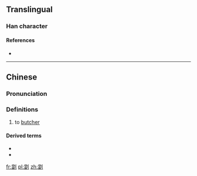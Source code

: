 ==Translingual==

===Han character===
{{Han char|rn=18|rad=刀|as=13|sn=15|four=|canj=FWLN|ids=⿰當刂}}

====References====
* {{Han ref|kx=0144.501|hdz=10358.050|uh=528F|ud=21135}}

----

==Chinese==
{{zh-forms}}

===Pronunciation===
{{zh-pron
|m=tāng
|c=tong1
|h=pfs=
|md=
|mn=
|w=
|mc=y
|oc=y
|cat=v
}}

===Definitions===
{{zh-hanzi}}

# to [[butcher]]
#: {{zh-usex|劏 豬|to butcher pigs|C}}

====Derived terms====
* {{zh-l|劏雞還神}}
* {{zh-l|劏豬凳}}

[[fr:劏]]
[[pl:劏]]
[[zh:劏]]